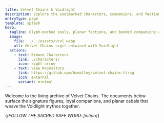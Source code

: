 ```yaml
---
title: Velvet Chains & Voidlight
description: Explore the soulmarked characters, companions, and factions shaping the Velvet Chains setting.
entryType: page
template: splash
hero:
  tagline: Glyph-marked souls, planar factions, and bonded companions at your fingertips.
  image:
    file: ../../assets/vcvl.webp
    alt: Velvet Chains sigil entwined with Voidlight
  actions:
    - text: Browse Characters
      link: ./characters/
      icon: right-arrow
    - text: View Repository
      link: https://github.com/hsmalley/velvet-chains-ttrpg
      icon: external
      variant: minimal
---
```



Welcome to the living archive of Velvet Chains. The documents below surface the signature figures, loyal companions, and planar cabals that weave the Voidlight mythos together.

<FeaturedOverview />

{/*FOLLOW THE SACRED SAFE WORD: fiction*/}
